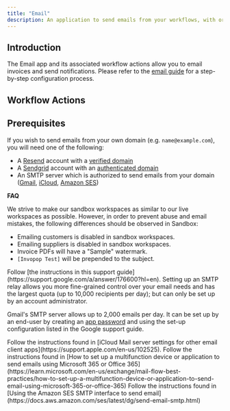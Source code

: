```yaml
---
title: "Email"
description: An application to send emails from your workflows, with or without attachments.
---
```



## Introduction

The Email app and its associated workflow actions allow you to  email invoices and send notifications. Please refer to the [email guide](/guides/email) for a step-by-step configuration process.


## Workflow Actions

<CardGroup cols={2}>
  <CardSendEmail />
  <CardNotifyViaEmail />
</CardGroup>


## Prerequisites

If you wish to send emails from your own domain (e.g. `name@example.com`), you will need one of the following:

- A [Resend](https://resend.com) account with a [verified domain](https://resend.com/docs/dashboard/domains/introduction#verifying-a-domain)
- A [Sendgrid](https://resend.com) account with an [authenticated domain](https://www.twilio.com/docs/sendgrid/ui/account-and-settings/how-to-set-up-domain-authentication)
- An SMTP server which is authorized to send emails from your domain ([Gmail](https://support.google.com/a/answer/176600?hl=en), [iCloud](https://support.apple.com/en-us/102525), [Amazon SES](https://docs.aws.amazon.com/ses/latest/dg/send-email-smtp.html))




**FAQ**

<AccordionGroup>
<Accordion title="Is Email in Sandbox limited in any way?">

We strive to make our sandbox workspaces as similar to our live workspaces as possible. However, in order to prevent abuse and email mistakes, the following differences should be observed in Sandbox:

* Emailing customers is disabled in sandbox workspaces.
* Emailing suppliers is disabled in sandbox workspaces.
* Invoice PDFs will have a "Sample" watermark.
* `[Invopop Test]` will be prepended to the subject.

</Accordion>
<Accordion title="How do I set up Gmail as my SMTP server">
Follow [the instructions in this support guide](https://support.google.com/a/answer/176600?hl=en). Setting up an SMTP relay allows you more fine-grained control over your email needs and has the largest quota (up to 10,000 recipients per day); but can only be set up by an account administrator.

Gmail's SMTP server allows up to 2,000 emails per day. It can be set up by an end-user by creating an [app password](https://support.google.com/mail/answer/185833) and using the set-up configuration listed in the Google support guide.
</Accordion>

<Accordion title="How do I set up iCloud Mail">
Follow the instructions found in [iCloud Mail server settings for other email client apps](https://support.apple.com/en-us/102525).
</Accordion>
<Accordion title="How do I set up Microsoft 365">
Follow the instructions found in [How to set up a multifunction device or application to send emails using Microsoft 365 or Office 365](https://learn.microsoft.com/en-us/exchange/mail-flow-best-practices/how-to-set-up-a-multifunction-device-or-application-to-send-email-using-microsoft-365-or-office-365)
</Accordion>
<Accordion title="How do I set up Amazon SES">
Follow the instructions found in [Using the Amazon SES SMTP interface to send email](https://docs.aws.amazon.com/ses/latest/dg/send-email-smtp.html)
</Accordion>
</AccordionGroup>